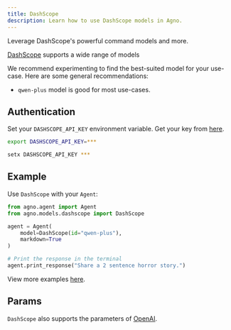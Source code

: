 ```yaml
---
title: DashScope
description: Learn how to use DashScope models in Agno.
---
```


Leverage DashScope's powerful command models and more.

[DashScope](https://dashscope.aliyun.com/) supports a wide range of models

We recommend experimenting to find the best-suited model for your use-case. Here are some general recommendations:

- `qwen-plus` model is good for most use-cases.

## Authentication

Set your `DASHSCOPE_API_KEY` environment variable. Get your key from [here](https://dashscope.aliyun.com/api-keys).

<CodeGroup>

```bash Mac
export DASHSCOPE_API_KEY=***
```

```bash Windows
setx DASHSCOPE_API_KEY ***
```

</CodeGroup>

## Example

Use `DashScope` with your `Agent`:

<CodeGroup>

```python agent.py
from agno.agent import Agent
from agno.models.dashscope import DashScope

agent = Agent(
    model=DashScope(id="qwen-plus"),
    markdown=True
)

# Print the response in the terminal
agent.print_response("Share a 2 sentence horror story.")

```

</CodeGroup>

<Note> View more examples [here](/examples/models/dashscope/basic). </Note>

## Params

<Snippet file="model-dashscope-params.mdx" />

`DashScope` also supports the parameters of [OpenAI](/reference/models/openai).
